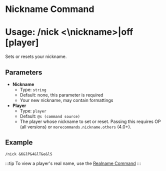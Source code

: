 # Nickname Command
# Usage: /nick <\nickname>|off \[player]
Sets or resets your nickname.

## Parameters
- **Nickname**
  + Type: `string`
  + Default: none, this parameter is required
  + Your new nickname, may contain formattings
- **Player**
  + Type: `player`
  + Default: `@s (command source)`
  + The player whose nickname to set or reset.
    Passing this requires OP (all versions) or `morecommands.nickname.others` (4.0+).

## Example
`/nick &6&lP&4&lT&e&lS`

:::tip
To view a player's real name, use the [Realname Command](./realname)
:::
